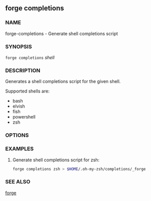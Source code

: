 
## forge completions

### NAME

forge-completions - Generate shell completions script

### SYNOPSIS

`forge completions` _shell_

### DESCRIPTION

Generates a shell completions script for the given shell.

Supported shells are:

- bash
- elvish
- fish
- powershell
- zsh

### OPTIONS

<CommonOptions />

### EXAMPLES

1. Generate shell completions script for zsh:
   ```sh
   forge completions zsh > $HOME/.oh-my-zsh/completions/_forge
   ```

### SEE ALSO

[forge](/forge/reference/forge.mdx)
